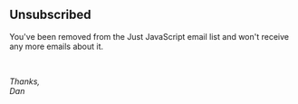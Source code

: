 <Layout className="prose lg:prose-xl prose-lg max-w-screen-md">

## Unsubscribed

You've been removed from the Just JavaScript email list and won't receive any more emails about it.

<br />

_Thanks,_  
_Dan_

</Layout>

